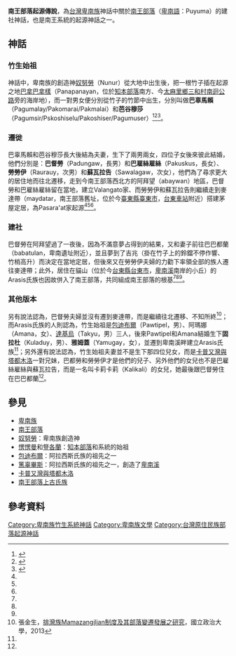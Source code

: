 '''南王部落起源傳說'''，為[[台灣|台灣]][[卑南族|卑南族]]神話中關於[[南王部落|南王部落]]（[[卑南語|卑南語]]：Puyuma）的建社神話，也是南王系統的起源神話之一。
==神話==
===竹生始祖===
神話中，卑南族的創造神[[奴努勞|奴努勞]]（Nunur）從大地中出生後，把一根竹子插在起源之地[[巴拿巴拿樣|巴拿巴拿樣]]（Panapanayan，位於[[知本部落|知本部落]]南方、今[[太麻里鄉|太麻里鄉]][[三和村_(臺東縣)|三和村]][[南迴公路|南迴公路]]旁的海岸地），而一對男女便分別從竹子的竹節中出生，分別叫做'''巴辜馬賴'''（Pagumalay/Pakomarai/Pakmalai）和'''芭谷穆莎'''（Pagumsir/Pskoshiselu/Pakoshiser/Pagumuser）<ref name="番族慣習調查報告書第五卷排灣族．第二卷">{{cite book|last=|first=|date=2003-10-01|title=番族慣習調查報告書第二卷阿美族、卑南族|url=https://tm.ncl.edu.tw/article?u=022_004_00003743&lang=chn|location=|publisher=中央研究院民族所|page=|isbn=9789576717352|author=臺灣總督府臨時臺灣舊慣調查會|access-date=2021-02-08|archive-date=2021-01-28|archive-url=https://web.archive.org/web/20210128064743/https://tm.ncl.edu.tw/article?u=022_004_00003743&lang=chn|dead-url=no}}</ref><ref name="卑南族神話故事集錦">{{cite book|last=|first=|date=1994-06-01|title=卑南族神話故事集錦|url=https://www.govbooks.com.tw/books/10929|location=|publisher=臺東縣政府文化局|page=|isbn=|author=林豪勳 / 陳光榮|access-date=2021-02-08|archive-date=2020-03-17|archive-url=https://web.archive.org/web/20200317232300/https://www.govbooks.com.tw/books/10929|dead-url=no}}</ref><ref name="台灣原住民史-卑南族史篇">{{cite book|last=|first=|date=1998-12-01|title=台灣原住民史-卑南族史篇|url=https://www.books.com.tw/products/0010362281|location=|publisher=國史館台灣文獻館|page=|isbn=9789570231434|author=宋龍生|access-date=2021-02-08|archive-date=2020-07-10|archive-url=https://web.archive.org/web/20200710124248/https://www.books.com.tw/products/0010362281|dead-url=no}}</ref>。
===遷徙===
巴辜馬賴和芭谷穆莎長大後結為夫妻，生下了兩男兩女，四位子女後來彼此結婚，他們分別是：'''巴督勞'''（Padungaw，長男）和'''巴雇絲雇絲'''（Pakuskus，長女）、'''勞勞伊'''（Raurauy，次男）和'''蘇瓦拉告'''（Sawalagaw，次女），他們為了尋求更大的居住地而往北遷移，走到今南王部落西北方的阿拜望（abaywan）地區，巴督勞和巴雇絲雇絲留在當地，建立Valangato家、而勞勞伊和蘇瓦拉告則繼續走到麥達帶（maydatar，南王部落舊址，位於今[[臺東縣|臺東縣]][[臺東市|臺東市]]，[[台東車站|台東車站]]附近）搭建茅屋定居，為Pasara'at家起源<ref name="番族慣習調查報告書第五卷排灣族．第二卷"/><ref name="卑南族神話故事集錦"/><ref name="台灣原住民史-卑南族史篇"/>。

===建社===
巴督勞在阿拜望過了一夜後，因為不滿意夢占得到的結果，又和妻子前往巴巴都蘭（babatulan，卑南遺址附近），並且夢到了吉兆（掛在竹子上的鈴鐺不停作響、竹梢高升）而決定在當地定居，但後來又在勞勞伊夫婦的力勸下率領全部的族人遷往麥達帶；此外，居住在貓山（位於今[[台東縣|台東縣]][[台東市|台東市]]，[[卑南溪|卑南溪]]南岸的小丘）的Arasis氏族也因故併入了南王部落，共同組成南王部落的根基<ref name="番族慣習調查報告書第五卷排灣族．第二卷"/><ref name="卑南族神話故事集錦"/><ref name="台灣原住民史-卑南族史篇"/>。
===其他版本===
另有說法認為，巴督勞夫婦並沒有遷到麥達帶，而是繼續往北遷移、不知所終<ref name="排灣族Mamazangiljan制度及其部落變遷發展之研究">張金生，[https://nccur.lib.nccu.edu.tw/bitstream/140.119/63179/1/505101.pdf 排灣族Mamazangiljan制度及其部落變遷發展之研究]，國立政治大學，2013</ref>；而Arasis氏族的人則認為，竹生始祖是[[包迪布爾|包迪布爾]]（Pawtipel，男）、阿瑪娜（Amana，女）、[[達基烏|達基烏]]（Takyu，男）三人，後來Pawtipel和Amana結婚生下'''固拉杜'''（Kuladuy，男）、'''雅姆蓋'''（Yamugay，女），並遷到卑南溪畔建立Arasis氏族<ref name="番族慣習調查報告書第五卷排灣族．第二卷"/>；另外還有說法認為，竹生始祖夫妻並不是生下那四位兒女，而是[[卡普又灣與塔都木洛|卡普又灣與塔都木洛]]一對兄妹，巴都勞和勞勞伊才是他們的兒子、另外他們的女兒也不是巴雇絲雇絲與蘇瓦拉告，而是一名叫卡莉卡莉（Kalikali）的女兒，她最後跟巴督勞住在巴巴都蘭<ref name="台灣原住民史-卑南族史篇"/>。

==參見==
*[[卑南族|卑南族]]
*[[南王部落|南王部落]]
*[[奴努勞|奴努勞]]：卑南族創造神
*[[石生系統_(卑南族)|愣愣曼]]和[[石生系統_(卑南族)|豋各蘭]]：[[知本部落|知本部落]]和系統的始祖
*[[包迪布爾|包迪布爾]]：阿拉西斯氏族的祖先之一
*[[篤辜畢斯|篤辜畢斯]]：阿拉西斯氏族的祖先之一，創造了[[卑南溪|卑南溪]]
*[[卡普又灣與塔都木洛|卡普又灣與塔都木洛]]
*[[南王部落上古氏族|南王部落上古氏族]]

==參考資料==
{{reflist}}

{{卑南族神話}}
[[Category:卑南族竹生系統神話|Category:卑南族竹生系統神話]]
[[Category:卑南族文學|Category:卑南族文學]]
[[Category:台灣原住民族部落起源神話|Category:台灣原住民族部落起源神話]]